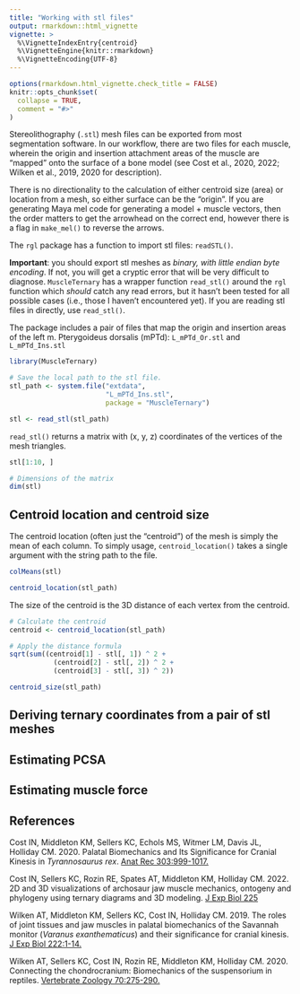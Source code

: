 ```yaml
---
title: "Working with stl files"
output: rmarkdown::html_vignette
vignette: >
  %\VignetteIndexEntry{centroid}
  %\VignetteEngine{knitr::rmarkdown}
  %\VignetteEncoding{UTF-8}
---
```


```r
options(rmarkdown.html_vignette.check_title = FALSE)
knitr::opts_chunk$set(
  collapse = TRUE,
  comment = "#>"
)
```


Stereolithography (`.stl`) mesh files can be exported from most segmentation software. In our workflow, there are two files for each muscle, wherein the origin and insertion attachment areas of the muscle are "mapped" onto the surface of a bone model (see Cost et al., 2020, 2022; Wilken et al., 2019, 2020 for description).

There is no directionality to the calculation of either centroid size (area) or location from a mesh, so either surface can be the "origin". If you are generating Maya mel code for generating a model + muscle vectors, then the order matters to get the arrowhead on the correct end, however there is a flag in `make_mel()` to reverse the arrows.

The `rgl` package has a function to import stl files: `readSTL()`. 

**Important**: you should export stl meshes as *binary, with little endian byte encoding*. If not, you will get a cryptic error that will be very difficult to diagnose. `MuscleTernary` has a wrapper function `read_stl()` around the `rgl` function which *should* catch any read errors, but it hasn't been tested for all possible cases (i.e., those I haven't encountered yet). If you are reading stl files in directly, use `read_stl()`.

The package includes a pair of files that map the origin and insertion areas of the left m. Pterygoideus dorsalis (mPTd): `L_mPTd_Or.stl` and `L_mPTd_Ins.stl`

```r
library(MuscleTernary)

# Save the local path to the stl file.
stl_path <- system.file("extdata",
                        "L_mPTd_Ins.stl",
                        package = "MuscleTernary")

stl <- read_stl(stl_path)
```

`read_stl()` returns a matrix with (x, y, z) coordinates of the vertices of the mesh triangles.

```r
stl[1:10, ]

# Dimensions of the matrix
dim(stl)
```


## Centroid location and centroid size

The centroid location (often just the "centroid") of the mesh is simply the mean of each column. To simply usage, `centroid_location()` takes a single argument with the string path to the file.

```r
colMeans(stl)

centroid_location(stl_path)
```

The size of the centroid is the 3D distance of each vertex from the centroid.

```r
# Calculate the centroid
centroid <- centroid_location(stl_path)

# Apply the distance formula
sqrt(sum((centroid[1] - stl[, 1]) ^ 2 +
           (centroid[2] - stl[, 2]) ^ 2 +
           (centroid[3] - stl[, 3]) ^ 2))

centroid_size(stl_path)
```

## Deriving ternary coordinates from a pair of stl meshes


## Estimating PCSA


## Estimating muscle force


## References

Cost IN, Middleton KM, Sellers KC, Echols MS, Witmer LM, Davis JL, Holliday CM. 2020. Palatal Biomechanics and Its Significance for Cranial Kinesis in *Tyrannosaurus rex*. [Anat Rec 303:999-1017.](http://dx.doi.org/10.1002/ar.24219)

Cost IN, Sellers KC, Rozin RE, Spates AT, Middleton KM, Holliday CM. 2022. 2D and 3D visualizations of archosaur jaw muscle mechanics, ontogeny and phylogeny using ternary diagrams and 3D modeling. [J Exp Biol 225](http://dx.doi.org/10.1242/jeb.243216)

Wilken AT, Middleton KM, Sellers KC, Cost IN, Holliday CM. 2019. The roles of joint tissues and jaw muscles in palatal biomechanics of the Savannah monitor (*Varanus exanthematicus*) and their significance for cranial kinesis. [J Exp Biol 222:1-14.](http://dx.doi.org/10.1242/jeb.201459)

Wilken AT, Sellers KC, Cost IN, Rozin RE, Middleton KM, Holliday CM. 2020. Connecting the chondrocranium: Biomechanics of the suspensorium in reptiles. [Vertebrate Zoology 70:275-290.](http://dx.doi.org/10.26049/VZ70-3-2020-02)
